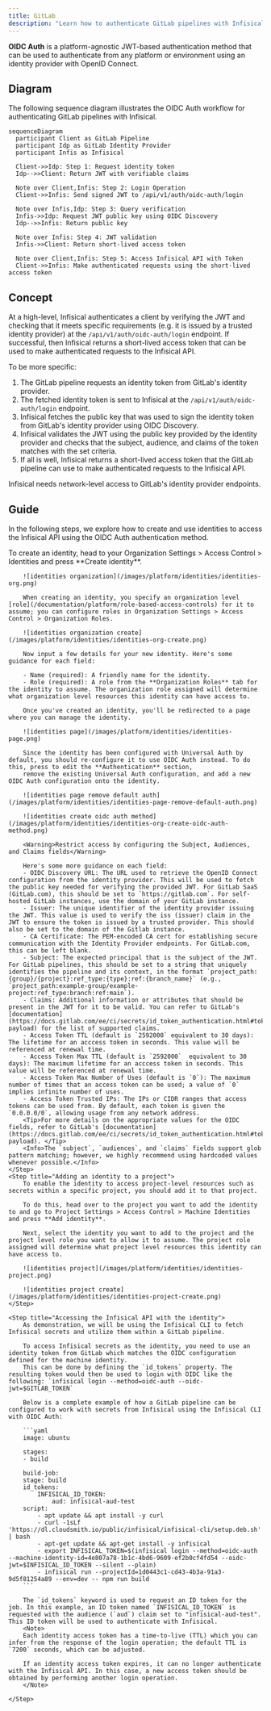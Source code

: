 ```yaml
---
title: GitLab
description: "Learn how to authenticate GitLab pipelines with Infisical using OpenID Connect (OIDC)."
---
```


**OIDC Auth** is a platform-agnostic JWT-based authentication method that can be used to authenticate from any platform or environment using an identity provider with OpenID Connect.

## Diagram

The following sequence diagram illustrates the OIDC Auth workflow for authenticating GitLab pipelines with Infisical.

```mermaid
sequenceDiagram
  participant Client as GitLab Pipeline
  participant Idp as GitLab Identity Provider
  participant Infis as Infisical

  Client->>Idp: Step 1: Request identity token
  Idp-->>Client: Return JWT with verifiable claims

  Note over Client,Infis: Step 2: Login Operation
  Client->>Infis: Send signed JWT to /api/v1/auth/oidc-auth/login

  Note over Infis,Idp: Step 3: Query verification
  Infis->>Idp: Request JWT public key using OIDC Discovery
  Idp-->>Infis: Return public key

  Note over Infis: Step 4: JWT validation
  Infis->>Client: Return short-lived access token

  Note over Client,Infis: Step 5: Access Infisical API with Token
  Client->>Infis: Make authenticated requests using the short-lived access token
```

## Concept

At a high-level, Infisical authenticates a client by verifying the JWT and checking that it meets specific requirements (e.g. it is issued by a trusted identity provider) at the `/api/v1/auth/oidc-auth/login` endpoint. If successful,
then Infisical returns a short-lived access token that can be used to make authenticated requests to the Infisical API.

To be more specific:

1. The GitLab pipeline requests an identity token from GitLab's identity provider.
2. The fetched identity token is sent to Infisical at the `/api/v1/auth/oidc-auth/login` endpoint.
3. Infisical fetches the public key that was used to sign the identity token from GitLab's identity provider using OIDC Discovery.
4. Infisical validates the JWT using the public key provided by the identity provider and checks that the subject, audience, and claims of the token matches with the set criteria.
5. If all is well, Infisical returns a short-lived access token that the GitLab pipeline can use to make authenticated requests to the Infisical API.

<Note>
  Infisical needs network-level access to GitLab's identity provider endpoints.
</Note>

## Guide

In the following steps, we explore how to create and use identities to access the Infisical API using the OIDC Auth authentication method.

<Steps>
    <Step title="Creating an identity">
        To create an identity, head to your Organization Settings > Access Control > Identities and press **Create identity**. 
        
        ![identities organization](/images/platform/identities/identities-org.png)
        
        When creating an identity, you specify an organization level [role](/documentation/platform/role-based-access-controls) for it to assume; you can configure roles in Organization Settings > Access Control > Organization Roles.

        ![identities organization create](/images/platform/identities/identities-org-create.png)

        Now input a few details for your new identity. Here's some guidance for each field:

        - Name (required): A friendly name for the identity.
        - Role (required): A role from the **Organization Roles** tab for the identity to assume. The organization role assigned will determine what organization level resources this identity can have access to.

        Once you've created an identity, you'll be redirected to a page where you can manage the identity.

        ![identities page](/images/platform/identities/identities-page.png)

        Since the identity has been configured with Universal Auth by default, you should re-configure it to use OIDC Auth instead. To do this, press to edit the **Authentication** section,
        remove the existing Universal Auth configuration, and add a new OIDC Auth configuration onto the identity.

        ![identities page remove default auth](/images/platform/identities/identities-page-remove-default-auth.png)

        ![identities create oidc auth method](/images/platform/identities/identities-org-create-oidc-auth-method.png)

        <Warning>Restrict access by configuring the Subject, Audiences, and Claims fields</Warning>

        Here's some more guidance on each field:
        - OIDC Discovery URL: The URL used to retrieve the OpenID Connect configuration from the identity provider. This will be used to fetch the public key needed for verifying the provided JWT. For GitLab SaaS (GitLab.com), this should be set to `https://gitlab.com`. For self-hosted GitLab instances, use the domain of your GitLab instance.
        - Issuer: The unique identifier of the identity provider issuing the JWT. This value is used to verify the iss (issuer) claim in the JWT to ensure the token is issued by a trusted provider. This should also be set to the domain of the Gitlab instance.
        - CA Certificate: The PEM-encoded CA cert for establishing secure communication with the Identity Provider endpoints. For GitLab.com, this can be left blank.
        - Subject: The expected principal that is the subject of the JWT. For GitLab pipelines, this should be set to a string that uniquely identifies the pipeline and its context, in the format `project_path:{group}/{project}:ref_type:{type}:ref:{branch_name}` (e.g., `project_path:example-group/example-project:ref_type:branch:ref:main`).
        - Claims: Additional information or attributes that should be present in the JWT for it to be valid. You can refer to GitLab's [documentation](https://docs.gitlab.com/ee/ci/secrets/id_token_authentication.html#token-payload) for the list of supported claims.
        - Access Token TTL (default is `2592000` equivalent to 30 days): The lifetime for an acccess token in seconds. This value will be referenced at renewal time.
        - Access Token Max TTL (default is `2592000`  equivalent to 30 days): The maximum lifetime for an acccess token in seconds. This value will be referenced at renewal time.
        - Access Token Max Number of Uses (default is `0`): The maximum number of times that an access token can be used; a value of `0` implies infinite number of uses.
        - Access Token Trusted IPs: The IPs or CIDR ranges that access tokens can be used from. By default, each token is given the `0.0.0.0/0`, allowing usage from any network address.
        <Tip>For more details on the appropriate values for the OIDC fields, refer to GitLab's [documentation](https://docs.gitlab.com/ee/ci/secrets/id_token_authentication.html#token-payload). </Tip>
        <Info>The `subject`, `audiences`, and `claims` fields support glob pattern matching; however, we highly recommend using hardcoded values whenever possible.</Info>
    </Step>
    <Step title="Adding an identity to a project">
        To enable the identity to access project-level resources such as secrets within a specific project, you should add it to that project.

        To do this, head over to the project you want to add the identity to and go to Project Settings > Access Control > Machine Identities and press **Add identity**.

        Next, select the identity you want to add to the project and the project level role you want to allow it to assume. The project role assigned will determine what project level resources this identity can have access to.

        ![identities project](/images/platform/identities/identities-project.png)

        ![identities project create](/images/platform/identities/identities-project-create.png)
    </Step>

    <Step title="Accessing the Infisical API with the identity">
        As demonstration, we will be using the Infisical CLI to fetch Infisical secrets and utilize them within a GitLab pipeline.

        To access Infisical secrets as the identity, you need to use an identity token from GitLab which matches the OIDC configuration defined for the machine identity.
        This can be done by defining the `id_tokens` property. The resulting token would then be used to login with OIDC like the following: `infisical login --method=oidc-auth --oidc-jwt=$GITLAB_TOKEN`

        Below is a complete example of how a GitLab pipeline can be configured to work with secrets from Infisical using the Infisical CLI with OIDC Auth:

        ```yaml
        image: ubuntu

        stages:
        - build

        build-job:
        stage: build
        id_tokens:
            INFISICAL_ID_TOKEN:
                aud: infisical-aud-test
        script:
            - apt update && apt install -y curl
            - curl -1sLf 'https://dl.cloudsmith.io/public/infisical/infisical-cli/setup.deb.sh' | bash
            - apt-get update && apt-get install -y infisical
            - export INFISICAL_TOKEN=$(infisical login --method=oidc-auth --machine-identity-id=4e807a78-1b1c-4bd6-9609-ef2b0cf4fd54 --oidc-jwt=$INFISICAL_ID_TOKEN --silent --plain)
            - infisical run --projectId=1d0443c1-cd43-4b3a-91a3-9d5f81254a89 --env=dev -- npm run build
        ```

        The `id_tokens` keyword is used to request an ID token for the job. In this example, an ID token named `INFISICAL_ID_TOKEN` is requested with the audience (`aud`) claim set to "infisical-aud-test". This ID token will be used to authenticate with Infisical.
        <Note>
        Each identity access token has a time-to-live (TTL) which you can infer from the response of the login operation; the default TTL is `7200` seconds, which can be adjusted.

        If an identity access token expires, it can no longer authenticate with the Infisical API. In this case, a new access token should be obtained by performing another login operation.
        </Note>

    </Step>

</Steps>
